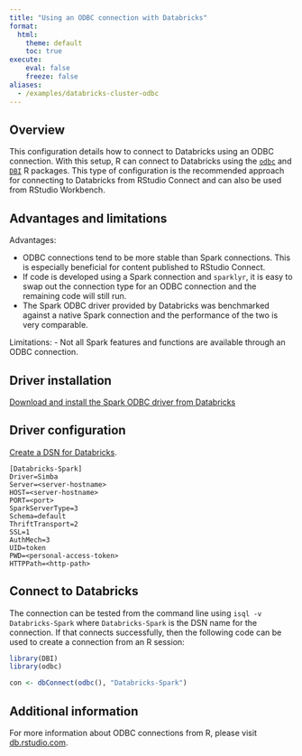 ```yaml
---
title: "Using an ODBC connection with Databricks"
format:
  html:
    theme: default
    toc: true
execute:
    eval: false
    freeze: false
aliases:
  - /examples/databricks-cluster-odbc
---
```


## Overview

This configuration details how to connect to Databricks using an ODBC connection. With this setup, R can connect to Databricks using the [`odbc`](https://github.com/r-dbi/odbc) and [`DBI`](https://dbi.r-dbi.org/) R packages. This type of configuration is the recommended approach for connecting to Databricks from RStudio Connect and can also be used from RStudio Workbench.

## Advantages and limitations

Advantages:

-   ODBC connections tend to be more stable than Spark connections. This is especially beneficial for content published to RStudio Connect.
-   If code is developed using a Spark connection and `sparklyr`, it is easy to swap out the connection type for an ODBC connection and the remaining code will still run.
-   The Spark ODBC driver provided by Databricks was benchmarked against a native Spark connection and the performance of the two is very comparable.

Limitations: - Not all Spark features and functions are available through an ODBC connection.

## Driver installation

[Download and install the Spark ODBC driver from Databricks](https://docs.databricks.com/integrations/bi/jdbc-odbc-bi.html#step-1-download-and-install-a-jdbc-or-odbc-driver)

## Driver configuration

[Create a DSN for Databricks](https://docs.databricks.com/integrations/bi/jdbc-odbc-bi.html#configure-odbc-data-source-name-for-the-simba-odbc-driver).

    [Databricks-Spark]
    Driver=Simba
    Server=<server-hostname>
    HOST=<server-hostname>
    PORT=<port>
    SparkServerType=3
    Schema=default
    ThriftTransport=2
    SSL=1
    AuthMech=3
    UID=token
    PWD=<personal-access-token>
    HTTPPath=<http-path>

## Connect to Databricks

The connection can be tested from the command line using `isql -v Databricks-Spark` where `Databricks-Spark` is the DSN name for the connection. If that connects successfully, then the following code can be used to create a connection from an R session:

``` r
library(DBI)
library(odbc)

con <- dbConnect(odbc(), "Databricks-Spark")
```

## Additional information

For more information about ODBC connections from R, please visit [db.rstudio.com](https://db.rstudio.com/).
